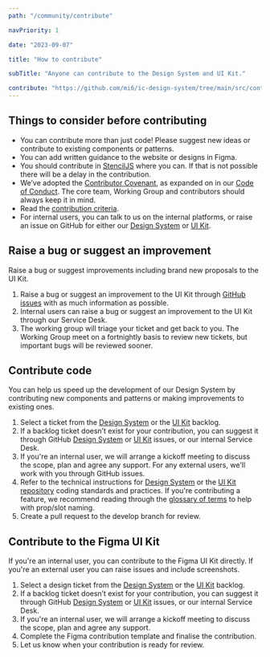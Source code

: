 ```yaml
---
path: "/community/contribute"

navPriority: 1

date: "2023-09-07"

title: "How to contribute"

subTitle: "Anyone can contribute to the Design System and UI Kit."

contribute: "https://github.com/mi6/ic-design-system/tree/main/src/content/structured/community/contribute.mdx?at=develop"
---
```


## Things to consider before contributing

- You can contribute more than just code! Please suggest new ideas or contribute to existing components or patterns.
- You can add written guidance to the website or designs in Figma.
- You should contribute in [StencilJS](https://stenciljs.com/) where you can. If that is not possible there will be a delay in the contribution.
- We’ve adopted the [Contributor Covenant](https://www.contributor-covenant.org/), as expanded on in our [Code of Conduct](https://github.com/mi6/ic-design-system/tree/main/CODE_OF_CONDUCT.md). The core team, Working Group and contributors should always keep it in mind.
- Read the [contribution criteria](/community/contribute-criteria).
- For internal users, you can talk to us on the internal platforms, or raise an issue on GitHub for either our [Design System](https://github.com/mi6/ic-design-system/issues) or [UI Kit](https://github.com/mi6/ic-ui-kit/issues).

## Raise a bug or suggest an improvement

Raise a bug or suggest improvements including brand new proposals to the UI Kit.

1. Raise a bug or suggest an improvement to the UI Kit through [GitHub issues](https://github.com/mi6/ic-design-system/issues) with as much information as possible.
2. Internal users can raise a bug or suggest an improvement to the UI Kit through our Service Desk.
3. The working group will triage your ticket and get back to you. The Working Group meet on a fortnightly basis to review new tickets, but important bugs will be reviewed sooner.

## Contribute code

You can help us speed up the development of our Design System by contributing new components and patterns or making improvements to existing ones.

1. Select a ticket from the [Design System](https://github.com/mi6/ic-design-system/issues) or the [UI Kit](https://github.com/mi6/ic-ui-kit/issues) backlog.
2. If a backlog ticket doesn’t exist for your contribution, you can suggest it through GitHub [Design System](https://github.com/mi6/ic-design-system/issues) or [UI Kit](https://github.com/mi6/ic-ui-kit/issues) issues, or our internal Service Desk.
3. If you're an internal user, we will arrange a kickoff meeting to discuss the scope, plan and agree any support. For any external users, we'll work with you through GitHub issues.
4. Refer to the technical instructions for [Design System](https://github.com/mi6/ic-design-system/tree/main/CONTRIBUTING.md) or the [UI Kit repository](https://github.com/mi6/ic-ui-kit/blob/main/CONTRIBUTING.md) coding standards and practices. If you're contributing a feature, we recommend reading through the [glossary of terms](/community/glossary-of-terms) to help with prop/slot naming.
5. Create a pull request to the develop branch for review.

## Contribute to the Figma UI Kit

If you're an internal user, you can contribute to the Figma UI Kit directly. If you're an external user you can raise issues and include screenshots.

1. Select a design ticket from the [Design System](https://github.com/mi6/ic-design-system/issues) or the [UI Kit](https://github.com/mi6/ic-ui-kit/issues) backlog.
2. If a backlog ticket doesn’t exist for your contribution, you can suggest it through GitHub [Design System](https://github.com/mi6/ic-design-system/issues) or [UI Kit](https://github.com/mi6/ic-ui-kit/issues) issues, or our internal Service Desk.
3. If you're an internal user, we will arrange a kickoff meeting to discuss the scope, plan and agree any support.
4. Complete the Figma contribution template and finalise the contribution.
5. Let us know when your contribution is ready for review.
